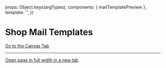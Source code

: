 
<Meta of={MailTemplateStories} />

  props: Object.keys(argTypes),
  components: { mailTemplatePreview },
  template: '<mailTemplatePreview />',
})

# Shop Mail Templates

<a href="?path=/story/pages-mail-sales-team-template--example">
  Go to the Canvas Tab
</a>

***

<a href="?id=pages-mail-sales-team-template--example" target="_blank">
  Open page in full width in a new tab
</a>

<Canvas>
  <Story of={MailTemplateStories.Example} />
</Canvas>
